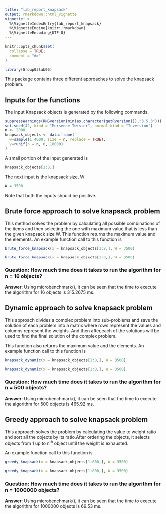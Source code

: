```yaml
---
title: "lab_report_knapsack"
output: rmarkdown::html_vignette
vignette: >
  %\VignetteIndexEntry{lab_report_knapsack}
  %\VignetteEngine{knitr::rmarkdown}
  %\VignetteEncoding{UTF-8}
---
```


```r
knitr::opts_chunk$set(
  collapse = TRUE,
  comment = "#>"
)
```

```r
library(Group03lab06)
```
This package contains three different approaches to solve the knapsack problem. 

## Inputs for the functions
The input Knapsack objects is generated by the following commands.
```r
suppressWarnings(RNGversion(min(as.character(getRversion()),"3.5.3")))
set.seed(42, kind = "Mersenne-Twister", normal.kind = "Inversion")
n <- 2000
knapsack_objects <- data.frame(
  w=sample(1:4000, size = n, replace = TRUE),
  v=runif(n = n, 0, 10000)
)
```
A small portion of the input generated is
```r
knapsack_objects[1:8,]
```

The next input is the knapsack size, W
```r
W = 3500
```
Note that both the inputs should be positive.

## Brute force approach to solve knapsack problem
This method solves the problem by calculating all possible combinations of the items and then selecting the one with maximum value that is less than the given knapsack size W. This function returns the maximum value and the elements. 
An example function call to this function is 
```r
brute_force_knapsack(x = knapsack_objects[1:8,], W = 3500)
```
```r
brute_force_knapsack(x = knapsack_objects[1:8,], W = 3500)
```

### Question: How much time does it takes to run the algorithm for n = 16 objects?
**Answer**: Using microbenchmark(), it can be seen that the time to execute the algorithm for 16 objects is  315.2675 ms.

## Dynamic approach to solve knapsack problem
This approach divides a complex problem into sub-problems and save the solution of each problem into a matrix where rows represent the values and columns represent the weights. And then after,each of the solutions will be used to find the final solution of the complex problem.

This function also returns the maximum value and the elements. 
An example function call to this function is 
```r
knapsack_dynamic(x = knapsack_objects[1:8,], W = 3500)
```
```r
knapsack_dynamic(x = knapsack_objects[1:8,], W = 3500)
```

### Question: How much time does it takes to run the algorithm for n = 500 objects?
**Answer**: Using microbenchmark(), it can be seen that the time to execute the algorithm for 500 objects is  465.92 ms.


## Greedy approach to solve knapsack problem
This approach solves the problem by calculating the value to weight ratio and sort all the objects by its ratio.After ordering the objects, it selects objects from 1 up to n<sup>th</sup> object until the weight is exhausted.
 
An example function call to this function is 
```r
greedy_knapsack(x = knapsack_objects[1:800,], W = 3500)
```
```r
greedy_knapsack(x = knapsack_objects[1:800,], W = 3500)
```

### Question: How much time does it takes to run the algorithm for n = 1000000 objects?
**Answer**: Using microbenchmark(), it can be seen that the time to execute the algorithm for 1000000 objects is  69.53 ms.
